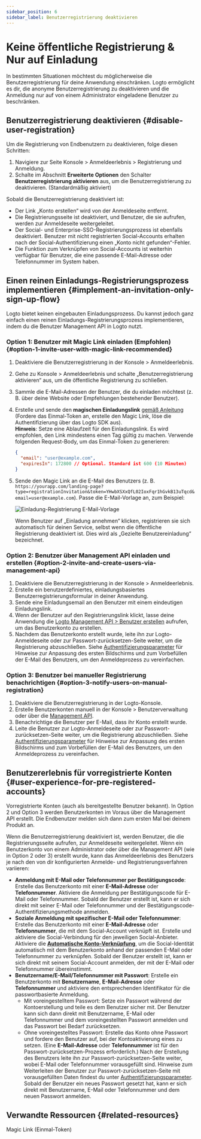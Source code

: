 ```yaml
---
sidebar_position: 6
sidebar_label: Benutzerregistrierung deaktivieren
---
```


# Keine öffentliche Registrierung & Nur auf Einladung

In bestimmten Situationen möchtest du möglicherweise die Benutzerregistrierung für deine Anwendung einschränken. Logto ermöglicht es dir, die anonyme Benutzerregistrierung zu deaktivieren und die Anmeldung nur auf von einem Administrator eingeladene Benutzer zu beschränken.

## Benutzerregistrierung deaktivieren \{#disable-user-registration}

Um die Registrierung von Endbenutzern zu deaktivieren, folge diesen Schritten:

1. Navigiere zur Seite <CloudLink to="/sign-in-experience/sign-up-and-sign-in">Konsole > Anmeldeerlebnis > Registrierung und Anmeldung</CloudLink>.
2. Schalte im Abschnitt **Erweiterte Optionen** den Schalter **Benutzerregistrierung aktivieren** aus, um die Benutzerregistrierung zu deaktivieren. (Standardmäßig aktiviert)

Sobald die Benutzerregistrierung deaktiviert ist:

- Der Link „Konto erstellen“ wird von der Anmeldeseite entfernt.
- Die Registrierungsseite ist deaktiviert, und Benutzer, die sie aufrufen, werden zur Anmeldeseite weitergeleitet.
- Der Social- und Enterprise-SSO-Registrierungsprozess ist ebenfalls deaktiviert. Benutzer mit nicht registrierten Social-Accounts erhalten nach der Social-Authentifizierung einen „Konto nicht gefunden“-Fehler.
- Die Funktion zum Verknüpfen von Social-Accounts ist weiterhin verfügbar für Benutzer, die eine passende E-Mail-Adresse oder Telefonnummer im System haben.

## Einen reinen Einladungs-Registrierungsprozess implementieren \{#implement-an-invitation-only-sign-up-flow}

Logto bietet keinen eingebauten Einladungsprozess. Du kannst jedoch ganz einfach einen reinen Einladungs-Registrierungsprozess implementieren, indem du die Benutzer Management API in Logto nutzt.

### Option 1: Benutzer mit Magic Link einladen (Empfohlen) \{#option-1-invite-user-with-magic-link-recommended}

1. Deaktiviere die Benutzerregistrierung in der <CloudLink to="/sign-in-experience/sign-up-and-sign-in">Konsole > Anmeldeerlebnis</CloudLink>.
2. Gehe zu <CloudLink to="/sign-in-experience/sign-up-and-sign-in">Konsole > Anmeldeerlebnis</CloudLink> und schalte „Benutzerregistrierung aktivieren“ aus, um die öffentliche Registrierung zu schließen.
3. Sammle die E-Mail-Adressen der Benutzer, die du einladen möchtest (z. B. über deine Website oder Empfehlungen bestehender Benutzer).
4. Erstelle und sende den **magischen Einladungslink** [gemäß Anleitung](/end-user-flows/one-time-token#implementation-guide) (Fordere das Einmal-Token an, erstelle den Magic Link, löse die Authentifizierung über das Logto SDK aus).<br/>
   **Hinweis**: Setze eine Ablaufzeit für den Einladungslink. Es wird empfohlen, den Link mindestens einen Tag gültig zu machen. Verwende folgenden Request-Body, um das Einmal-Token zu generieren:

   ```json
   {
     "email": "user@example.com",
     "expiresIn": 172800 // Optional. Standard ist 600 (10 Minuten)
   }
   ```

5. Sende den Magic Link an die E-Mail des Benutzers (z. B. `https://yourapp.com/landing-page?type=registrationInvitation&token=YHwbXSXxQfL02IoxFqr1hGvkB13uTqcd&email=user@example.com`). Passe die E-Mail-Vorlage an, zum Beispiel:

   <img
     src="/img/assets/invitation-only-registration-email-template.png"
     alt="Einladung-Registrierung E-Mail-Vorlage"
   />

   Wenn Benutzer auf „Einladung annehmen“ klicken, registrieren sie sich automatisch für deinen Service, selbst wenn die öffentliche Registrierung deaktiviert ist. Dies wird als „Gezielte Benutzereinladung“ bezeichnet.

### Option 2: Benutzer über Management API einladen und erstellen \{#option-2-invite-and-create-users-via-management-api}

1. Deaktiviere die Benutzerregistrierung in der <CloudLink to="/sign-in-experience/sign-up-and-sign-in">Konsole > Anmeldeerlebnis</CloudLink>.
2. Erstelle ein benutzerdefiniertes, einladungsbasiertes Benutzerregistrierungsformular in deiner Anwendung.
3. Sende eine Einladungsemail an den Benutzer mit einem eindeutigen Einladungslink.
4. Wenn der Benutzer auf den Registrierungslink klickt, lasse deine Anwendung die [Logto Management API > Benutzer erstellen](https://openapi.logto.io/operation/operation-createuser) aufrufen, um das Benutzerkonto zu erstellen.
5. Nachdem das Benutzerkonto erstellt wurde, leite ihn zur Logto-Anmeldeseite oder zur Passwort-zurücksetzen-Seite weiter, um die Registrierung abzuschließen. Siehe [Authentifizierungsparameter](/end-user-flows/authentication-parameters/) für Hinweise zur Anpassung des ersten Bildschirms und zum Vorbefüllen der E-Mail des Benutzers, um den Anmeldeprozess zu vereinfachen.

### Option 3: Benutzer bei manueller Registrierung benachrichtigen \{#option-3-notify-users-on-manual-registration}

1. Deaktiviere die Benutzerregistrierung in der Logto-Konsole.
2. Erstelle Benutzerkonten manuell in der <CloudLink to="/users">Konsole > Benutzerverwaltung</CloudLink> oder über die [Management API](https://openapi.logto.io/operation/operation-createuser).
3. Benachrichtige die Benutzer per E-Mail, dass ihr Konto erstellt wurde.
4. Leite die Benutzer zur Logto-Anmeldeseite oder zur Passwort-zurücksetzen-Seite weiter, um die Registrierung abzuschließen. Siehe [Authentifizierungsparameter](/end-user-flows/authentication-parameters/) für Hinweise zur Anpassung des ersten Bildschirms und zum Vorbefüllen der E-Mail des Benutzers, um den Anmeldeprozess zu vereinfachen.

## Benutzererlebnis für vorregistrierte Konten \{#user-experience-for-pre-registered-accounts}

Vorregistrierte Konten (auch als bereitgestellte Benutzer bekannt). In Option 2 und Option 3 werden Benutzerkonten im Voraus über die Management API erstellt. Die Endbenutzer melden sich dann zum ersten Mal bei deinem Produkt an.

Wenn die Benutzerregistrierung deaktiviert ist, werden Benutzer, die die Registrierungsseite aufrufen, zur Anmeldeseite weitergeleitet. Wenn ein Benutzerkonto von einem Administrator oder über die Management API (wie in Option 2 oder 3) erstellt wurde, kann das Anmeldeerlebnis des Benutzers je nach den von dir konfigurierten Anmelde- und Registrierungsverfahren variieren:

- **Anmeldung mit E-Mail oder Telefonnummer per Bestätigungscode**: Erstelle das Benutzerkonto mit einer **E-Mail-Adresse** oder **Telefonnummer**. Aktiviere die Anmeldung per Bestätigungscode für E-Mail oder Telefonnummer. Sobald der Benutzer erstellt ist, kann er sich direkt mit seiner E-Mail oder Telefonnummer und der Bestätigungscode-Authentifizierungsmethode anmelden.
- **Soziale Anmeldung mit spezifischer E-Mail oder Telefonnummer**: Erstelle das Benutzerkonto mit einer **E-Mail-Adresse** oder **Telefonnummer**, die mit dem Social-Account verknüpft ist. Erstelle und aktiviere die Social-Verbindung für den jeweiligen Social-Anbieter. Aktiviere die [**Automatische Konto-Verknüpfung**](/end-user-flows/sign-up-and-sign-in/social-sign-in#account-linking), um die Social-Identität automatisch mit dem Benutzerkonto anhand der passenden E-Mail oder Telefonnummer zu verknüpfen. Sobald der Benutzer erstellt ist, kann er sich direkt mit seinem Social-Account anmelden, der mit der E-Mail oder Telefonnummer übereinstimmt.
- **Benutzername/E-Mail/Telefonnummer mit Passwort**: Erstelle ein Benutzerkonto mit **Benutzername**, **E-Mail-Adresse** oder **Telefonnummer** und aktiviere den entsprechenden Identifikator für die passwortbasierte Anmeldung.
  - Mit voreingestelltem Passwort: Setze ein Passwort während der Kontoerstellung und teile es dem Benutzer sicher mit. Der Benutzer kann sich dann direkt mit Benutzername, E-Mail oder Telefonnummer und dem voreingestellten Passwort anmelden und das Passwort bei Bedarf zurücksetzen.
  - Ohne voreingestelltes Passwort: Erstelle das Konto ohne Passwort und fordere den Benutzer auf, bei der Kontoaktivierung eines zu setzen. (Eine **E-Mail-Adresse** oder **Telefonnummer** ist für den Passwort-zurücksetzen-Prozess erforderlich.) Nach der Erstellung des Benutzers leite ihn zur Passwort-zurücksetzen-Seite weiter, wobei E-Mail oder Telefonnummer vorausgefüllt sind. Hinweise zum Weiterleiten der Benutzer zur Passwort-zurücksetzen-Seite mit vorausgefüllten Daten findest du unter [Authentifizierungsparameter](/end-user-flows/authentication-parameters/). Sobald der Benutzer ein neues Passwort gesetzt hat, kann er sich direkt mit Benutzername, E-Mail oder Telefonnummer und dem neuen Passwort anmelden.

## Verwandte Ressourcen \{#related-resources}

<Url href="/end-user-flows/one-time-token">Magic Link (Einmal-Token)</Url>

